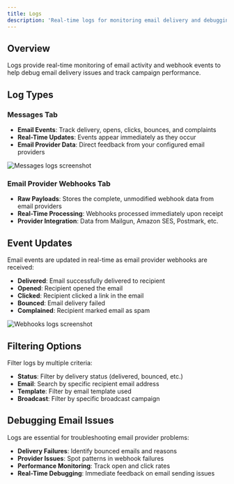 ```yaml
---
title: Logs
description: 'Real-time logs for monitoring email delivery and debugging email provider issues. Track message events and webhook data with advanced filtering capabilities.'
---
```


## Overview

Logs provide real-time monitoring of email activity and webhook events to help debug email delivery issues and track campaign performance.

## Log Types

### Messages Tab

- **Email Events**: Track delivery, opens, clicks, bounces, and complaints
- **Real-Time Updates**: Events appear immediately as they occur
- **Email Provider Data**: Direct feedback from your configured email providers

<img src="/assets/screenshots/logs_messages.png" alt="Messages logs screenshot" />

### Email Provider Webhooks Tab

- **Raw Payloads**: Stores the complete, unmodified webhook data from email providers
- **Real-Time Processing**: Webhooks processed immediately upon receipt
- **Provider Integration**: Data from Mailgun, Amazon SES, Postmark, etc.

## Event Updates

Email events are updated in real-time as email provider webhooks are received:

- **Delivered**: Email successfully delivered to recipient
- **Opened**: Recipient opened the email
- **Clicked**: Recipient clicked a link in the email
- **Bounced**: Email delivery failed
- **Complained**: Recipient marked email as spam

<img src="/assets/screenshots/logs_webhooks.png" alt="Webhooks logs screenshot" />

## Filtering Options

Filter logs by multiple criteria:

- **Status**: Filter by delivery status (delivered, bounced, etc.)
- **Email**: Search by specific recipient email address
- **Template**: Filter by email template used
- **Broadcast**: Filter by specific broadcast campaign

## Debugging Email Issues

Logs are essential for troubleshooting email provider problems:

- **Delivery Failures**: Identify bounced emails and reasons
- **Provider Issues**: Spot patterns in webhook failures
- **Performance Monitoring**: Track open and click rates
- **Real-Time Debugging**: Immediate feedback on email sending issues
